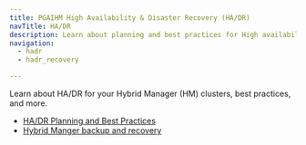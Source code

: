 ```yaml
---
title: PGAIHM High Availability & Disaster Recovery (HA/DR)
navTitle: HA/DR
description: Learn about planning and best practices for High availability and disaster ecovery (HA/DR) with Hybrid Manager.
navigation:
  - hadr
  - hadr_recovery

---
```


Learn about HA/DR for your Hybrid Manager (HM) clusters, best practices, and more.

-   [HA/DR Planning and Best Practices](hadr.mdx)
-   [Hybrid Manger backup and recovery](hadr_recovery.mdx)
